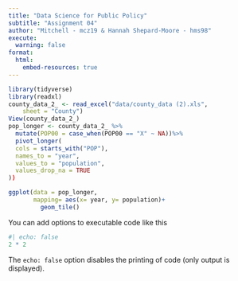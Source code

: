 ```yaml
---
title: "Data Science for Public Policy"
subtitle: "Assignment 04"
author: "Mitchell - mcz19 & Hannah Shepard-Moore - hms98"
execute:
  warning: false
format:
  html:
    embed-resources: true
---
```



```r
library(tidyverse)
library(readxl)
county_data_2_ <- read_excel("data/county_data (2).xls", 
    sheet = "County")
View(county_data_2_)
pop_longer <- county_data_2_ %>% 
  mutate(POP00 = case_when(POP00 == "X" ~ NA))%>%
  pivot_longer(
  cols = starts_with("POP"),
  names_to = "year",
  values_to = "population",
  values_drop_na = TRUE
))

ggplot(data = pop_longer, 
       mapping= aes(x= year, y= population)+
         geom_tile()
```

You can add options to executable code like this

```r
#| echo: false
2 * 2
```

The `echo: false` option disables the printing of code (only output is displayed).

